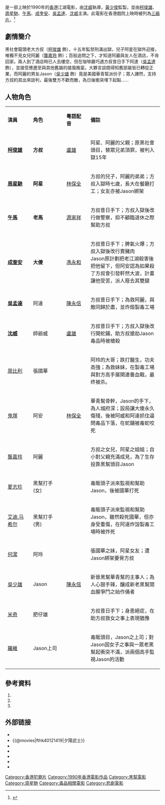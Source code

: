 {{noteTA 
|G1=
}}
{{Infobox Film
| name               = 江湖最後一個大佬
| original_name      = ''{{lang|en|Triad Story}}''
| image              = 
| caption            = 
| director           = [[沈威|沈威]]
| producer_2         = 何家瑛、陳玉娟、黎就
| producer           = [[黃少俊|黃少俊]]
| writer             = 沈威<br>[[梁鴻華|梁鴻華]]
| narrator           = 
| production_supervisor =
| starring           = [[柯俊雄|柯俊雄]]<br>[[周星馳|周星馳]]<br>[[午馬|午馬]]<br>[[成奎安|成奎安]]<br>[[吳孟達|吳孟達]]<br>沈威
| music              = [[鄧少林|鄧少林]]
| cinematography     = [[曹安淳|曹安淳]]
| editing            = [[蔣國權|蔣國權]]
| studio             = 電影城製作有限公司
| distributor        = 金公主娛樂有限公司 (香港)
| released           = {{BHKG}}：{{film date|1990|10|11}}
| sec-title          = The Last Brother
| runtime            = 96分鐘
| country            = {{BHKG}}
| language           = [[粵語|粵語]]
| imdb_id            = tt0121419
| amg_id             = 270614
| budget             = 
| gross              = {{BHKG}}：HK$ 5,495,811.00
| preceded_by        = 
| followed_by        = 
| cn_name            = 
| hk_name            = 江湖最後一個大佬
| tw_name            = 夕陽武士
}}

{{engname|《江湖最後一個大佬》|''Triad Story''}}是一部上映於1990年的[[英屬香港|香港]]江湖電影，由[[沈威|沈威]]執導，[[黃少俊|黃少俊]]監製，並由[[柯俊雄|柯俊雄]]、[[周星馳|周星馳]]、[[午馬|午馬]]、[[成奎安|成奎安]]、[[吳孟達|吳孟達]]、[[沈威|沈威]]主演。此電影在香港戲院上映時被列為[[三級片|三級片]]。<ref>{{Cite web |url=http://www.hkbo.com.hk/search-details-new.php?filmid=2704&run=1 |title=存档副本 |access-date=2019-05-04 |archive-url=https://web.archive.org/web/20190504140217/http://www.hkbo.com.hk/search-details-new.php?filmid=2704&run=1 |archive-date=2019-05-04 |dead-url=yes }}</ref>

== 劇情簡介 ==
黑社會龍頭老大方叔（[[柯俊雄|柯俊雄]] 飾），十五年監禁刑滿出獄，兒子阿星在獄外迎接，唯獨不見女兒阿麗（[[龔嘉玲|龔嘉玲]] 飾）；百般追問之下，才知道阿麗與友人在酒店，不肯回家。兩人到了酒店時已人去樓空，但在咖啡廳巧遇方叔昔日手下阿達（[[吳孟達|吳孟達]] 飾），並接受應邀至與其他舊屬的接風晚宴。大夥言談間得知舊部屬皆已轉從正業，而阿麗的男友Jason（[[吳少雄|吳少雄]] 飾）竟是美國華青幫派份子；眾人譁然，支持方叔約其出來談判，最後雙方不歡而散，為日後衝突埋下起點……

== 人物角色 ==
{|class="wikitable" width="70%"
|- style="background:cornflowerblue; color:white" align=center
|style="width:3%"|'''演員'''||style="width:3%"|'''角色'''|| style="width:3%"|'''粵語配音'''||style="width:10%"|'''備註'''
|-
|'''[[柯俊雄|柯俊雄]]'''||'''方叔'''|| [[盧雄|盧雄]] ||阿星、阿麗的父親；原黑社會頭目，替眾兄弟頂罪，被判入獄15年
|-
|'''[[周星馳|周星馳]]'''||'''阿星'''|| [[林保全|林保全]]||方叔的兒子，阿麗的弟弟；方叔入獄時七歲，長大在餐廳打工；女友亦被Jason綁架
|-
|'''[[午馬|午馬]]'''||'''老馬'''|| [[源家祥|源家祥]]||方叔昔日手下；方叔入獄後改行做警察，抑不顧臨退休之際幫助方叔
|-
|'''[[成奎安|成奎安]]'''||'''大傻'''|| [[馮永和|馮永和]]||方叔昔日手下；脾氣火爆；方叔入獄後改行賣豬肉<br>Jason原計劃把老江湖殺害後把他留下，但阿安認為如果殺了方叔會引發軒然大波，計畫讓他受苦，派人廢去其雙腿
|-
|'''[[吳孟達|吳孟達]]'''||阿達|| [[陳永信|陳永信]]||方叔昔日手下；為救阿麗，與敵同歸於盡，並炸燬製毒工場
|-
|'''[[沈威|沈威]]'''||師爺威|| [[盧雄|盧雄]] ||方叔昔日手下；方叔入獄後改行開蛇鋪，助方叔搶劫Jason毒品時被槍殺
|-
|[[周比利|周比利]]||張國華||   || 阿玲的大哥；跌打醫生，功夫高強；為救妹妹，在製毒工場與對方高手展開連番血戰，最终被杀。
|-
|[[鬼塚_(香港演員)|鬼塚]]||阿安|| [[林保全|林保全]]||華青幫骨幹，Jason的手下，為人城府深；設局讓大傻永久傷殘，後被阿威和阿達抓住逼問毒品下落，在蛇鋪被毒蛇咬死
|-
|[[龔嘉玲|龔嘉玲]]||阿麗||   || 方叔之女兒，阿星之姐姐；自小對父親充滿成見，為了生存投靠黑幫頭目Jason
|-
|[[夏志珍|夏志珍]]||黑幫打手(女)||   ||  毒販頭子派來監視和幫助Jason，後被國華打死
|-
|[[艾迪.马希尔|艾迪.马希尔]]||黑幫打手(男)||   || 毒販頭子派來監視和幫助Jason，雖然殺死國華，但亦身受重傷，在阿達炸毁製毒工場時被炸死
|-
|[[何潔_(演員)|何潔]]||阿玲||   || 張國華之妹，阿星女友；遭Jason綁架要脅方叔
|-
|[[吳少雄|吳少雄]]||Jason|| [[陳永信|陳永信]]||新晉黑幫華青幫的主事人；為人心狠手辣，釀成新老黑幫間血腥爭鬥之始作俑者
|-
|[[米奇_(演員)|米奇]]||肥仔雄||   || 方叔昔日手下；身患絕症，在助方叔救女之事上表現猶豫
|-
|[[羅維_(演員)|羅維]]||Jason上司||   || 毒販頭目，Jason之上司；對Jason因女子之事與一眾老黑幫起衝突不滿，派兩個高手監視Jason的活動
|}

== 參考資料 ==
{{reflist}}
# {{cite web |url= http://hi.baidu.com/chinagcw/blog/item/ebeb433d356f6de43c6d9770.html |title= 《江湖最後一個大佬》（Triad Story）（1990/10） |author= 翻白 |date= 2009年10月1日 |work= 影視歌空間 |publisher=  |accessdate= 2010年10月25日 |language= zh }}{{Dead link|date=2020年4月 |bot=InternetArchiveBot |fix-attempted=yes }}
# {{cite web|url= http://ns1.octavian.net/db/movies/view.mhtml?id=7262&display_set=big5|title= 江湖最後一個大佬(1990)|author= Dennis Lee|date= |work= 香港影庫|publisher= |accessdate= 2010年10月25日|language= zh|archive-date= 2019年8月12日|archive-url= https://web.archive.org/web/20190812113124/http://ns1.octavian.net/db/movies/view.mhtml?id=7262&display_set=big5|dead-url= no}}
# {{cite web|url= http://movie.douban.com/review/1177907/|title= 最後的江湖|author= 雅典娜|date= 2007年7月9日|work= 豆瓣電影|publisher= |accessdate= 2010年10月25日|language= zh|archive-date= 2019年11月29日|archive-url= https://web.archive.org/web/20191129104945/https://movie.douban.com/review/1177907/|dead-url= no}}

== 外部链接 ==
*{{hkmdb title|7262}}
*{{@movies|fthk40121419|夕陽武士}}
*{{Mtime|18160}}
*{{douban}}
*{{rotten-tomatoes|triad_story}}
*{{Amg movie|270614}}
*{{imdb title|0121419}}

{{周星馳}}

[[Category:香港犯罪片|Category:香港犯罪片]]
[[Category:1990年香港電影作品|Category:1990年香港電影作品]]
[[Category:黑幫電影|Category:黑幫電影]]
[[Category:周星馳|Category:周星馳]]
[[Category:毒品相關電影|Category:毒品相關電影]]
[[Category:悲劇電影|Category:悲劇電影]]